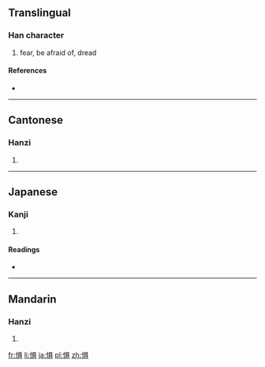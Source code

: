 {{also|懼}}
==Translingual==

===Han character===
{{Han char|rn=61|rad=心|as=08|sn=11|four=|canj=心月一金 (PBMC)}}

# fear, be afraid of, dread

====References====
* {{Han ref|kx=0392.181|dkj=10848|dj=0727.160|hdz=42315.040|uh=60E7|ud=24807}}

----

==Cantonese==

===Hanzi===
{{yue-hanzi|jyut=|y=geui6|tra=懼}}

# {{defn|Cantonese|sort=心08}}

----

==Japanese==

===Kanji===
{{ja-kanji|grade=|rs=心08}}

# {{defn|Japanese|sort=心08}}

====Readings====
* {{ja-readings|on=[[く]] (ku), [[ぐ]] (gu)|kun=[[おそれる]] (osoreru)}}

----

==Mandarin==

===Hanzi===
{{cmn-hanzi|tra=懼|pin=[[jù]] ([[ju4]])|wg=chü<sup>4</sup>}}

# {{defn|Mandarin|sort=心08}}

[[fr:惧]]
[[li:惧]]
[[ja:惧]]
[[pl:惧]]
[[zh:惧]]